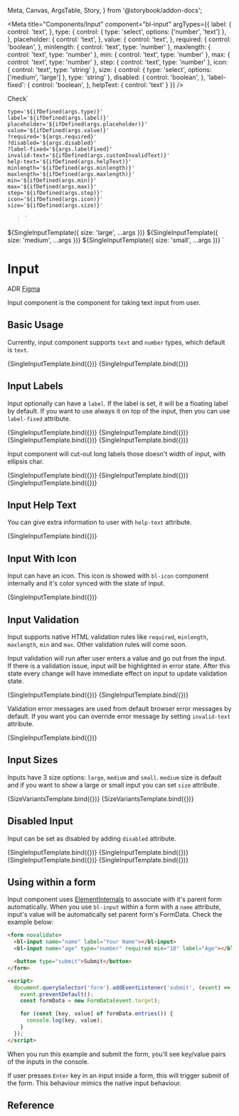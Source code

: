   Meta,
  Canvas,
  ArgsTable,
  Story,
} from '@storybook/addon-docs';

<Meta
  title="Components/Input"
  component="bl-input"
  argTypes={{
    label: {
      control: 'text',
    },
    type: {
      control: {
        type: 'select',
        options: ['number', 'text']
      },
    },
    placeholder: {
      control: 'text',
    },
    value: {
      control: 'text',
    },
    required: {
      control: 'boolean',
    },
    minlength: {
      control: 'text',
      type: 'number'
    },
    maxlength: {
      control: 'text',
      type: 'number'
    },
    min: {
      control: 'text',
      type: 'number'
    },
    max: {
      control: 'text',
      type: 'number'
    },
    step: {
      control: 'text',
      type: 'number'
    },
    icon: {
      control: 'text',
      type: 'string'
    },
    size: {
      control: {
        type: 'select',
        options: ['medium', 'large']
      },
      type: 'string'
    },
    disabled: {
      control: 'boolean',
    },
    'label-fixed': {
      control: 'boolean',
    },
    helpText: {
      control: 'text'
    }
  }}
/>

  <bl-button>Check</bl-button>`

    type='${ifDefined(args.type)}'
    label='${ifDefined(args.label)}'
    placeholder='${ifDefined(args.placeholder)}'
    value='${ifDefined(args.value)}'
    ?required='${args.required}'
    ?disabled='${args.disabled}'
    ?label-fixed='${args.labelFixed}'
    invalid-text='${ifDefined(args.customInvalidText)}'
    help-text='${ifDefined(args.helpText)}'
    minlength='${ifDefined(args.minlength)}'
    maxlength='${ifDefined(args.maxlength)}'
    min='${ifDefined(args.min)}'
    max='${ifDefined(args.max)}'
    step='${ifDefined(args.step)}'
    icon='${ifDefined(args.icon)}'
    size='${ifDefined(args.size)}'
  ></bl-input>`

${SingleInputTemplate({ size: 'large', ...args })}
${SingleInputTemplate({ size: 'medium', ...args })}
${SingleInputTemplate({ size: 'small', ...args })}
`

# Input

<bl-badge icon="document">ADR</bl-badge>
<bl-badge icon="puzzle">[Figma](https://www.figma.com/file/RrcLH0mWpIUy4vwuTlDeKN/Baklava-Design-Guide?node-id=4%3A5586)</bl-badge>

Input component is the component for taking text input from user.

## Basic Usage

Currently, input component supports `text` and `number` types, which default is `text`.

<Canvas>
  <Story name="Text Input" args={{ placeholder: 'Enter Your Name' }}>
    {SingleInputTemplate.bind({})}
  </Story>
  <Story name="Number Input" args={{ type: 'number', placeholder: 'Enter Your Age' }}>
    {SingleInputTemplate.bind({})}
  </Story>
</Canvas>

## Input Labels

Input optionally can have a `label`.
If the label is set, it will be a floating label by default.
If you want to use always it on top of the input, then you can use `label-fixed` attribute.

<Canvas isColumn>
  <Story name="Input With Label"
         args={{ label: 'User Name', placeholder: 'Enter Your Name' }}>
    {SingleInputTemplate.bind({})}
  </Story>
  <Story name="Input With Fixed Label" args={{
    label: 'User Name',
    labelFixed: true,
    placeholder: 'Enter Your Name'
  }}>
    {SingleInputTemplate.bind({})}
  </Story>
  <Story name="Input Without Label" args={{ placeholder: 'Enter Your Name' }}>
    {SingleInputTemplate.bind({})}
  </Story>
  <Story name="Input with value" args={{ label: 'Your name', placeholder: 'Name Surname', value: 'Random User' }}>
    {SingleInputTemplate.bind({})}
  </Story>
</Canvas>

Input component will cut-out long labels those doesn't width of input, with ellipsis char.

<Canvas isColumn>
  <Story name="Input With Long Label" args={{ label: "Very very long label that doesn't fit select component width" }}>
    {SingleInputTemplate.bind({})}
  </Story>
  <Story name="Input With Long Label with Icon" args={{ label: "Very very long label that doesn't fit select component width", icon: 'profile' }}>
    {SingleInputTemplate.bind({})}
  </Story>
  <Story name="Input With Fixed Long Label" args={{ label: "Very very long label that doesn't fit select component width", placeholder: "Username", labelFixed: true }}>
    {SingleInputTemplate.bind({})}
  </Story>
</Canvas>

## Input Help Text

You can give extra information to user with `help-text` attribute.

<Canvas>
  <Story name="Input Help Text"
         args={{ type: 'text', placeholder: 'Enter Name', helpText: 'Your username should include only letters.' }}>
    {SingleInputTemplate.bind({})}
  </Story>
</Canvas>

## Input With Icon

Input can have an icon. This icon is showed with `bl-icon` component internally and it's color synced with the state of input.

<Canvas>
  <Story name="Input With Icon"
         args={{ type: 'text', placeholder: 'Enter Name', required: true, icon: 'calendar' }}>
    {SingleInputTemplate.bind({})}
  </Story>
</Canvas>

## Input Validation

Input supports native HTML validation rules like `required`, `minlength`, `maxlength`,  `min` and `max`. Other validation rules will come soon.

Input validation will run after user enters a value and go out from the input. If there is a validation issue, input will be highlighted in error state. After this state every change will have immediate effect on input to update validation state.

<Canvas>
  <Story name="Validation with Text Input"
         args={{ type: 'text', label: 'User Name', minlength: 5, maxlength: 20, required: true }}
  >
    {SingleInputTemplate.bind({})}
  </Story>
    <Story name="Validation with Number Input"
         args={{ type: 'number', label: 'Age', min: 18, required: true }}
  >
    {SingleInputTemplate.bind({})}
  </Story>
</Canvas>

Validation error messages are used from default browser error messages by default. If you want you can override error message by setting `invalid-text` attribute.

<Canvas>
  <Story name="Custom Error Message"
         args={{ type: 'text', label: 'User Name', required: true, customInvalidText: 'This field is mandatory' }}
  >
    {SingleInputTemplate.bind({})}
  </Story>
</Canvas>

## Input Sizes

Inputs have 3 size options: `large`, `medium` and `small`. `medium` size is default and if you want to show a large or small input you can set `size` attribute.

<Canvas>
  <Story name="Input sizes without value"
         args={{ type: 'text', label: 'User Name', icon: 'profile' }}
  >
    {SizeVariantsTemplate.bind({})}
  </Story>
  <Story name="Input sizes with value"
         args={{ type: 'text', label: 'User Name', value: 'excalibur82' }}
  >
    {SizeVariantsTemplate.bind({})}
  </Story>
</Canvas>

## Disabled Input

Input can be set as disabled by adding `disabled` attribute.

<Canvas isColumn>
  <Story name="Disabled Input with label"
         args={{ type: 'text', label: 'User Name', disabled: true }}
  >
    {SingleInputTemplate.bind({})}
  </Story>
  <Story name="Disabled Input with placeholder"
         args={{ type: 'text', label: 'User Name', labelFixed: true, placeholder: 'namesurname', disabled: true }}
  >
    {SingleInputTemplate.bind({})}
  </Story>
  <Story name="Disabled Input with value"
         args={{ type: 'text', label: 'User Name', value: 'excalibur82', disabled: true }}
  >
    {SingleInputTemplate.bind({})}
  </Story>
  <Story name="Disabled Input with icon"
         args={{ type: 'text', label: 'User Name', icon: 'profile', disabled: true }}
  >
    {SingleInputTemplate.bind({})}
  </Story>
</Canvas>

## Using within a form

Input component uses [ElementInternals](https://developer.mozilla.org/en-US/docs/Web/API/ElementInternals) to associate with it's parent form automatically. When you use `bl-input` within a form with a `name` attribute, input's value will be automatically set parent form's FormData. Check the example below:

```html
<form novalidate>
  <bl-input name="name" label="Your Name"></bl-input>
  <bl-input name="age" type="number" required min="18" label="Age"></bl-input>

  <button type="submit">Submit</button>
</form>

<script>
  document.querySelector('form').addEventListener('submit', (event) => {
    event.preventDefault();
    const formData = new FormData(event.target);

    for (const [key, value] of formData.entries()) {
      console.log(key, value);
    }
  });
</script>
```

When you run this example and submit the form, you'll see key/value pairs of the inputs in the console.

<bl-alert icon>If user presses `Enter` key in an input inside a form, this will trigger submit of the form. This behaviour mimics the native input behaviour.</bl-alert>

## Reference

<ArgsTable of="bl-input" />
